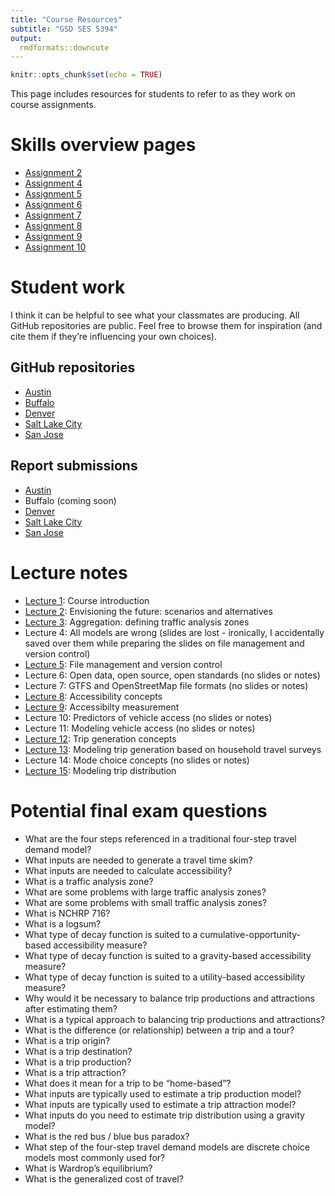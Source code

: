 ```yaml
---
title: "Course Resources"
subtitle: "GSD SES 5394"
output: 
  rmdformats::downcute
---
```


```r
knitr::opts_chunk$set(echo = TRUE)
```

This page includes resources for students to refer to as they work on course assignments.

# Skills overview pages

* [Assignment 2](https://gsd-ses-5394-s2022.github.io/Richmond/a2_skills.html){target="_blank"}
* [Assignment 4](https://gsd-ses-5394-s2022.github.io/Richmond/a4_skills.html){target="_blank"}
* [Assignment 5](https://gsd-ses-5394-s2022.github.io/Richmond/a5_skills.html){target="_blank"}
* [Assignment 6](https://gsd-ses-5394-s2022.github.io/Richmond/a6_skills.html){target="_blank"}
* [Assignment 7](https://gsd-ses-5394-s2022.github.io/Richmond/a7_skills.html){target="_blank"}
* [Assignment 8](https://gsd-ses-5394-s2022.github.io/Richmond/a8_skills.html){target="_blank"}
* [Assignment 9](https://gsd-ses-5394-s2022.github.io/Richmond/a9_skills.html){target="_blank"}
* [Assignment 10](https://gsd-ses-5394-s2022.github.io/Richmond/a10_skills.html){target="_blank"}

# Student work

I think it can be helpful to see what your classmates are producing. All GitHub repositories are public. Feel free to browse them for inspiration (and cite them if they're influencing your own choices).

## GitHub repositories

* [Austin](https://github.com/GSD-SES-5394-S2022/Austin){target="_blank"}
* [Buffalo](https://github.com/GSD-SES-5394-S2022/Buffalo){target="_blank"}
* [Denver](https://github.com/GSD-SES-5394-S2022/Denver){target="_blank"}
* [Salt Lake City](https://github.com/GSD-SES-5394-S2022/Salt-Lake){target="_blank"}
* [San Jose](https://github.com/GSD-SES-5394-S2022/San-Jose){target="_blank"}

## Report submissions

* [Austin](https://gsd-ses-5394-s2022.github.io/resources/student-reports/Austin.pdf){target="_blank"}
* Buffalo (coming soon)
* [Denver](https://gsd-ses-5394-s2022.github.io/resources/student-reports/Denver.pdf){target="_blank"}
* [Salt Lake City](https://gsd-ses-5394-s2022.github.io/resources/student-reports/Salt-Lake.pdf){target="_blank"}
* [San Jose](https://gsd-ses-5394-s2022.github.io/resources/student-reports/San-Jose.pdf){target="_blank"}

# Lecture notes

* [Lecture 1](https://gsd-ses-5394-s2022.github.io/resources/lecture-notes/Lecture1.pdf){target="_blank"}: Course introduction
* [Lecture 2](https://gsd-ses-5394-s2022.github.io/resources/lecture-notes/Lecture2.pdf){target="_blank"}: Envisioning the future: scenarios and alternatives
* [Lecture 3](https://gsd-ses-5394-s2022.github.io/resources/lecture-notes/Lecture3.pdf){target="_blank"}: Aggregation: defining traffic analysis zones
* Lecture 4: All models are wrong (slides are lost - ironically, I accidentally saved over them while preparing the slides on file management and version control)
* [Lecture 5](https://gsd-ses-5394-s2022.github.io/resources/lecture-notes/Lecture5.pdf){target="_blank"}: File management and version control
* Lecture 6: Open data, open source, open standards (no slides or notes)
* Lecture 7: GTFS and OpenStreetMap file formats (no slides or notes)
* [Lecture 8](https://gsd-ses-5394.github.io/accessibilty/){target="_blank"}: Accessibility concepts
* [Lecture 9](https://urban-stack.shinyapps.io/access-decay/){target="_blank"}: Accessibilty measurement
* Lecture 10: Predictors of vehicle access (no slides or notes)
* Lecture 11: Modeling vehicle access (no slides or notes)
* [Lecture 12](https://gsd-ses-5394-s2022.github.io/resources/lecture-notes/Lecture12.pdf){target="_blank"}: Trip generation concepts 
* [Lecture 13](https://gsd-ses-5394-s2022.github.io/resources/lecture-notes/Lecture13.pdf){target="_blank"}: Modeling trip generation based on household travel surveys
* Lecture 14: Mode choice concepts (no slides or notes)
* [Lecture 15](https://gsd-ses-5394-s2022.github.io/resources/lecture-notes/Lecture15.xlsx){target="_blank"}: Modeling trip distribution

# Potential final exam questions

* What are the four steps referenced in a traditional four-step travel demand model?
* What inputs are needed to generate a travel time skim?
* What inputs are needed to calculate accessibility?
* What is a traffic analysis zone?
* What are some problems with large traffic analysis zones?
* What are some problems with small traffic analysis zones?
* What is NCHRP 716?
* What is a logsum?
* What type of decay function is suited to a cumulative-opportunity-based accessibility measure?
* What type of decay function is suited to a gravity-based accessibility measure?
* What type of decay function is suited to a utility-based accessibility measure?
* Why would it be necessary to balance trip productions and attractions after estimating them?
* What is a typical approach to balancing trip productions and attractions?
* What is the difference (or relationship) between a trip and a tour?
* What is a trip origin?
* What is a trip destination?
* What is a trip production?
* What is a trip attraction?
* What does it mean for a trip to be "home-based"?
* What inputs are typically used to estimate a trip production model?
* What inputs are typically used to estimate a trip attraction model?
* What inputs do you need to estimate trip distribution using a gravity model?
* What is the red bus / blue bus paradox?
* What step of the four-step travel demand models are discrete choice models most commonly used for?
* What is Wardrop's equilibrium?
* What is the generalized cost of travel?

